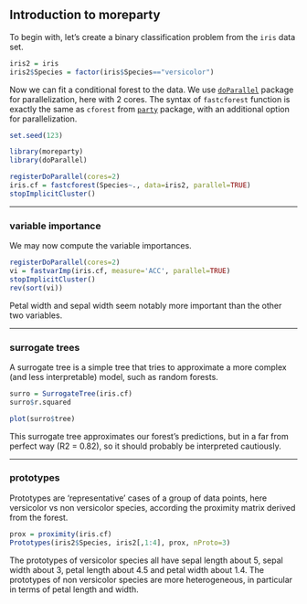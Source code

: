 ## Introduction to moreparty

To begin with, let’s create a binary classification problem from the `iris` data set.

```r
iris2 = iris
iris2$Species = factor(iris$Species=="versicolor")
```

Now we can fit a conditional forest to the data. We use [`doParallel`](https://cran.r-project.org/package=doParallel) package
for parallelization, here with 2 cores. The syntax of `fastcforest` function is exactly the same as `cforest` from
[`party`](https://cran.r-project.org/package=party) package, with an additional option for parallelization.

```r
set.seed(123)

library(moreparty)
library(doParallel)

registerDoParallel(cores=2)
iris.cf = fastcforest(Species~., data=iris2, parallel=TRUE)
stopImplicitCluster()
```

------------------------------------------------------------------------

### variable importance

We may now compute the variable importances.

```r
registerDoParallel(cores=2)
vi = fastvarImp(iris.cf, measure='ACC', parallel=TRUE)
stopImplicitCluster()
rev(sort(vi))
```

Petal width and sepal width seem notably more important than the other two variables.

------------------------------------------------------------------------

### surrogate trees

A surrogate tree is a simple tree that tries to approximate a more complex (and less interpretable) model, such as random forests.

```r
surro = SurrogateTree(iris.cf)
surro$r.squared
```

```r
plot(surro$tree)
```

This surrogate tree approximates our forest’s predictions, but in a far from perfect way (R2 = 0.82), so it should probably be interpreted cautiously.

------------------------------------------------------------------------

### prototypes

Prototypes are ‘representative’ cases of a group of data points, here versicolor vs non versicolor species, according the proximity matrix derived from the forest.

```r
prox = proximity(iris.cf)
Prototypes(iris2$Species, iris2[,1:4], prox, nProto=3)
```

The prototypes of versicolor species all have sepal length about 5, sepal width about 3, petal length about 4.5 and petal width about 1.4. The prototypes of non versicolor species are more heterogeneous, in particular in terms of petal length and width.
